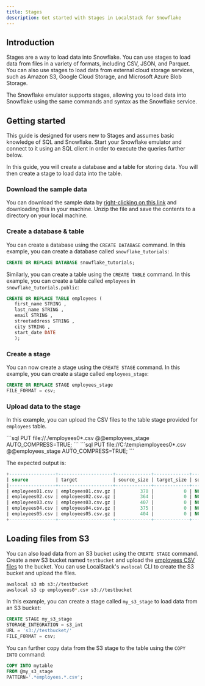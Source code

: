 ```yaml
---
title: Stages
description: Get started with Stages in LocalStack for Snowflake
---
```


## Introduction

Stages are a way to load data into Snowflake. You can use stages to load data from files in a variety of formats, including CSV, JSON, and Parquet. You can also use stages to load data from external cloud storage services, such as Amazon S3, Google Cloud Storage, and Microsoft Azure Blob Storage.

The Snowflake emulator supports stages, allowing you to load data into Snowflake using the same commands and syntax as the Snowflake service.

## Getting started

This guide is designed for users new to Stages and assumes basic knowledge of SQL and Snowflake. Start your Snowflake emulator and connect to it using an SQL client in order to execute the queries further below.

In this guide, you will create a database and a table for storing data. You will then create a stage to load data into the table.

### Download the sample data

You can download the sample data by [right-clicking on this link](./getting-started.zip) and downloading this in your machine. Unzip the file and save the contents to a directory on your local machine.

### Create a database & table

You can create a database using the `CREATE DATABASE` command. In this example, you can create a database called `snowflake_tutorials`:

```sql
CREATE OR REPLACE DATABASE snowflake_tutorials;
```

Similarly, you can create a table using the `CREATE TABLE` command. In this example, you can create a table called `employees` in `snowflake_tutorials.public`:

```sql showLineNumbers
CREATE OR REPLACE TABLE employees (
   first_name STRING ,
   last_name STRING ,
   email STRING ,
   streetaddress STRING ,
   city STRING ,
   start_date DATE
   );
```

### Create a stage

You can now create a stage using the `CREATE STAGE` command. In this example, you can create a stage called `employees_stage`:

```sql
CREATE OR REPLACE STAGE employees_stage
FILE_FORMAT = csv;
```

### Upload data to the stage

In this example, you can upload the CSV files to the table stage provided for `employees` table.


<Tabs>
   <TabItem label="Linux/macOS">
   ```sql
PUT file://./employees0*.csv @@employees_stage AUTO_COMPRESS=TRUE;
```
</TabItem>
   <TabItem label="Windows">
   ```sql
PUT file://C:\temp\employees0*.csv @@employees_stage AUTO_COMPRESS=TRUE;
```
</TabItem>
</Tabs>




The expected output is:

```sql
+-----------------+--------------------+-------------+-------------+--------------------+--------------------+----------+---------+
| source          | target             | source_size | target_size | source_compression | target_compression | status   | message |
|-----------------+--------------------+-------------+-------------+--------------------+--------------------+----------+---------|
| employees01.csv | employees01.csv.gz |         370 |           0 | NONE               | GZIP               | SKIPPED  |         |
| employees02.csv | employees02.csv.gz |         364 |           0 | NONE               | GZIP               | SKIPPED  |         |
| employees03.csv | employees03.csv.gz |         407 |           0 | NONE               | GZIP               | SKIPPED  |         |
| employees04.csv | employees04.csv.gz |         375 |           0 | NONE               | GZIP               | SKIPPED  |         |
| employees05.csv | employees05.csv.gz |         404 |           0 | NONE               | GZIP               | SKIPPED  |         |
+-----------------+--------------------+-------------+-------------+--------------------+--------------------+----------+---------+
```

## Loading files from S3

You can also load data from an S3 bucket using the `CREATE STAGE` command. Create a new S3 bucket named `testbucket` and upload the [employees CSV files](./getting-started.zip) to the bucket. You can use LocalStack's `awslocal` CLI to create the S3 bucket and upload the files.

```bash
awslocal s3 mb s3://testbucket
awslocal s3 cp employees0*.csv s3://testbucket
```

In this example, you can create a stage called `my_s3_stage` to load data from an S3 bucket:

```sql showLineNumbers
CREATE STAGE my_s3_stage
STORAGE_INTEGRATION = s3_int
URL = 's3://testbucket/'
FILE_FORMAT = csv;
```

You can further copy data from the S3 stage to the table using the `COPY INTO` command:

```sql showLineNumbers
COPY INTO mytable
FROM @my_s3_stage
PATTERN='.*employees.*.csv';
```
